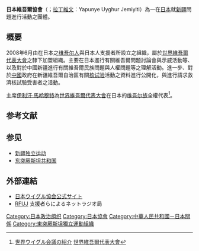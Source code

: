 '''日本維吾爾協會'''（{{lang-ja|日本ウイグル協会}}；[[拉丁維文|拉丁維文]]：Yapunye Uyghur Jemiyiti）為一在[[日本|日本]]就[[新疆|新疆]]問題進行活動之團體。

== 概要 ==
2008年6月由在日本之[[维吾尔人|维吾尔人]]與日本人支援者所設立之組織，屬於[[世界維吾爾代表大會|世界維吾爾代表大會]]之隸下加盟組織。主要在日本進行有關維吾爾問題討論會與示威活動等、以及對於中國新疆進行有關維吾爾民族問題與人權問題等之理解活動。進一步、對於[[中國|中國]]政府在新疆維吾爾自治區有關[[核试验|核试验]]活動之資料進行公開化，與進行請求救濟核試驗受害者之活動。

主席[[伊利汗·馬哈穆特|伊利汗·馬哈穆特]]為[[世界維吾爾代表大會|世界維吾爾代表大會]]在日本的[[维吾尔族|维吾尔族]]全權代表<ref>[http://www.uyghurcongress.org/jp/AboutWUC.asp?mid=1095738888 世界ウイグル会議の紹介] {{Wayback|url=http://www.uyghurcongress.org/jp/AboutWUC.asp?mid=1095738888 |date=20090504084714 }}{{ja}} [[世界維吾爾代表大會|世界維吾爾代表大會]]</ref>。

== 参考文献 ==
{{Reflist|1}}

== 参见 ==
* [[新疆独立运动|新疆独立运动]]
* [[东突厥斯坦共和国|东突厥斯坦共和国]]

== 外部連結 ==
* [http://uyghur-j.org/ 日本ウイグル協会公式サイト] {{Wayback|url=http://uyghur-j.org/ |date=20210423051329 }} {{ja}}
* [http://rfuj.net/ RFUJ] {{Wayback|url=http://rfuj.net/ |date=20210119083057 }}支援者らによるネットラジオ局 {{ja}}

[[Category:日本政治组织|Category:日本政治组织]]
[[Category:日本協會|Category:日本協會]]
[[Category:中華人民共和國－日本關係|Category:中華人民共和國－日本關係]]
[[Category:東突厥斯坦獨立運動組織|Category:東突厥斯坦獨立運動組織]]